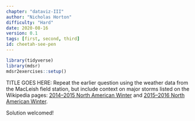 ```yaml
---
chapter: "dataviz-III"
author: "Nicholas Horton"
difficulty: "Hard"
date: 2020-08-16 
version: 0.1
tags: [first, second, third]
id: cheetah-see-pen
---
```


```r
library(tidyverse)
library(mdsr)
mdsr2exercises::setup()
```

TITLE GOES HERE:	Repeat the earlier question using the weather data from the MacLeish field station, but include context on major storms listed on the Wikipedia pages: [2014--2015 North American Winter](https://en.wikipedia.org/wiki/2014%E2%80%9315_North_American_winter) and
[2015--2016 North American Winter](https://en.wikipedia.org/wiki/2015%E2%80%9316_North_American_winter).

 <!--begin-answer-->
 
Solution welcomed!
 
<!--end-answer-->
